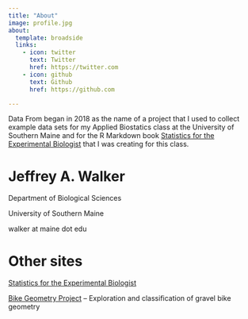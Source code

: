 ```yaml
---
title: "About"
image: profile.jpg
about:
  template: broadside
  links:
    - icon: twitter
      text: Twitter
      href: https://twitter.com
    - icon: github
      text: Github
      href: https://github.com

---
```


Data From began in 2018 as the name of a project that I used to collect example data sets for my Applied Biostatics class at the University of Southern Maine and for the R Markdown book [Statistics for the Experimental Biologist](https://www.middleprofessor.com/files/applied-biostatistics_bookdown/_book/index.html){target="_blank"} that I was creating for this class.

# Jeffrey A. Walker

Department of Biological Sciences

University of Southern Maine

walker at maine dot edu

# Other sites

[Statistics for the Experimental Biologist](https://www.middleprofessor.com/files/applied-biostatistics_bookdown/_book/index.html){target="_blank"}

[Bike Geometry Project](https://bikegeometry.site){target="_blank"} -- Exploration and classification of gravel bike geometry


